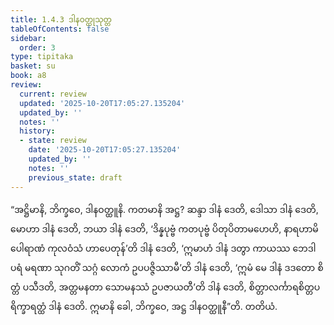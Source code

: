 ```yaml
---
title: 1.4.3 ဒါနဝတ္ထုသုတ္တ
tableOfContents: false
sidebar:
  order: 3
type: tipitaka
basket: su
book: a8
review:
  current: review
  updated: '2025-10-20T17:05:27.135204'
  updated_by: ''
  notes: ''
  history:
  - state: review
    date: '2025-10-20T17:05:27.135204'
    updated_by: ''
    notes: ''
    previous_state: draft
---
```



<DynamicBreadcrumb />


<ReviewStatus review={frontmatter.review} showDetails={true} />

<HypothesisAnnotation frontmatter={frontmatter} />

<Division number="33" book="a8" e="ch" v="17" p="69">

<Paragraph number="326" book="a8">
“အဋ္ဌိမာနိ, ဘိက္ခဝေ, ဒါနဝတ္ထူနိ. ကတမာနိ အဋ္ဌ? ဆန္ဒာ ဒါနံ ဒေတိ, ဒေါသာ ဒါနံ ဒေတိ, မောဟာ ဒါနံ ဒေတိ, ဘယာ ဒါနံ ဒေတိ, ‘ဒိန္နပုဗ္ဗံ ကတပုဗ္ဗံ ပိတုပိတာမဟေဟိ, နာရဟာမိ ပေါရာဏံ ကုလဝံသံ ဟာပေတုန်’တိ ဒါနံ ဒေတိ, ‘ဣမာဟံ ဒါနံ ဒတွာ ကာယဿ ဘေဒါ ပရံ မရဏာ သုဂတိံ သဂ္ဂံ လောကံ ဥပပဇ္ဇိဿာမီ’တိ ဒါနံ ဒေတိ, ‘ဣမံ မေ ဒါနံ ဒဒတော စိတ္တံ ပသီဒတိ, အတ္တမနတာ သောမနဿံ ဥပဇာယတီ’တိ ဒါနံ ဒေတိ, စိတ္တာလင်္ကာရစိတ္တပရိက္ခာရတ္ထံ ဒါနံ ဒေတိ. ဣမာနိ ခေါ, ဘိက္ခဝေ, အဋ္ဌ ဒါနဝတ္ထူနီ”တိ.

</Paragraph>
</Division>

<Paragraph number="327" type="center" book="a8">
တတိယံ.
</Paragraph>